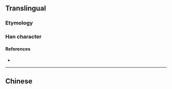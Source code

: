 {{character info/new}}
{{also|咼}}
==Translingual==

===Etymology===
{{Han simp|咼}}

===Han character===
{{Han char|rn=30|rad=口|as=04|sn=7|four=|canj=ROB,XXROB|ids=⿱口内}}

====References====
* {{Han ref|kx=0181.191|hdz=10589.040|uh=5459|ud=21593}}

----

==Chinese==
{{zh-see|咼}}